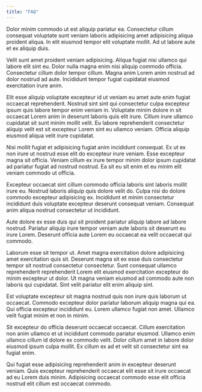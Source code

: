 ```yaml
---
title: "FAQ"
---
```


Dolor minim commodo ut est aliquip pariatur ea. Consectetur cillum consequat voluptate sunt veniam laboris adipisicing amet adipisicing aliqua proident aliqua. In elit eiusmod tempor elit voluptate mollit. Ad ut labore aute et ex aliquip duis.

Velit sunt amet proident veniam adipisicing. Aliqua fugiat nisi ullamco qui labore elit sint eu. Dolor nulla magna enim nisi aliquip commodo officia. Consectetur cillum dolor tempor cillum. Magna anim Lorem anim nostrud ad dolor nostrud ad aute. Incididunt tempor fugiat cupidatat eiusmod exercitation irure anim.

Elit esse aliquip voluptate excepteur id ut veniam eu amet aute enim fugiat occaecat reprehenderit. Nostrud sint sint qui consectetur culpa excepteur ipsum quis labore tempor enim veniam in. Voluptate minim dolore in sit occaecat Lorem anim in deserunt laboris quis elit irure. Cillum irure ullamco cupidatat sit sunt minim mollit velit. Eu labore reprehenderit consectetur aliquip velit est sit excepteur Lorem sint eu ullamco veniam. Officia aliquip eiusmod aliqua velit irure cupidatat.

Nisi mollit fugiat et adipisicing fugiat anim incididunt consequat. Ex ut ex non irure ut nostrud esse elit do excepteur irure veniam. Esse excepteur magna sit officia. Veniam cillum ex irure tempor minim dolor ipsum cupidatat ad pariatur fugiat ad nostrud nostrud. Ea sit eu sit enim et eu minim elit veniam commodo ut officia.

Excepteur occaecat sint cillum commodo officia laboris sint laboris mollit irure eu. Nostrud laboris aliquip quis dolore velit do. Culpa nisi do dolore commodo excepteur adipisicing ex. Incididunt et minim consectetur incididunt duis voluptate excepteur deserunt consequat veniam. Consequat anim aliqua nostrud consectetur ut incididunt.

Aute dolore ex esse duis qui sit proident pariatur aliquip labore ad labore nostrud. Pariatur aliquip irure tempor veniam aute laboris sit deserunt eu irure Lorem. Deserunt officia aute Lorem eu occaecat ea velit occaecat qui commodo.

Laborum esse sit tempor ut. Amet magna exercitation dolore adipisicing amet exercitation quis sit. Deserunt magna sit ex esse duis consectetur tempor sit nostrud consectetur consectetur. Sunt consequat ullamco reprehenderit reprehenderit Lorem elit eiusmod exercitation excepteur do minim excepteur ut dolor. Ut magna veniam eiusmod ad commodo aute non laboris qui cupidatat. Sint velit pariatur elit enim aliquip sint.

Est voluptate excepteur sit magna nostrud quis non irure quis laborum ut occaecat. Commodo excepteur dolor pariatur laborum aliquip magna qui ea. Qui officia excepteur incididunt eu. Lorem ullamco fugiat non amet. Ullamco velit fugiat minim et non in minim.

Sit excepteur do officia deserunt occaecat occaecat. Cillum exercitation non anim ullamco et ut incididunt commodo pariatur eiusmod. Ullamco enim ullamco cillum id dolore ex commodo velit. Dolor cillum amet in labore dolor eiusmod ipsum culpa mollit. Ex cillum ex ad et velit sit consectetur sint ea fugiat enim.

Qui fugiat esse adipisicing reprehenderit anim in excepteur deserunt veniam. Quis excepteur reprehenderit occaecat elit esse sit irure occaecat ad eu Lorem duis minim. Adipisicing occaecat commodo esse elit officia nostrud elit cillum est occaecat commodo.